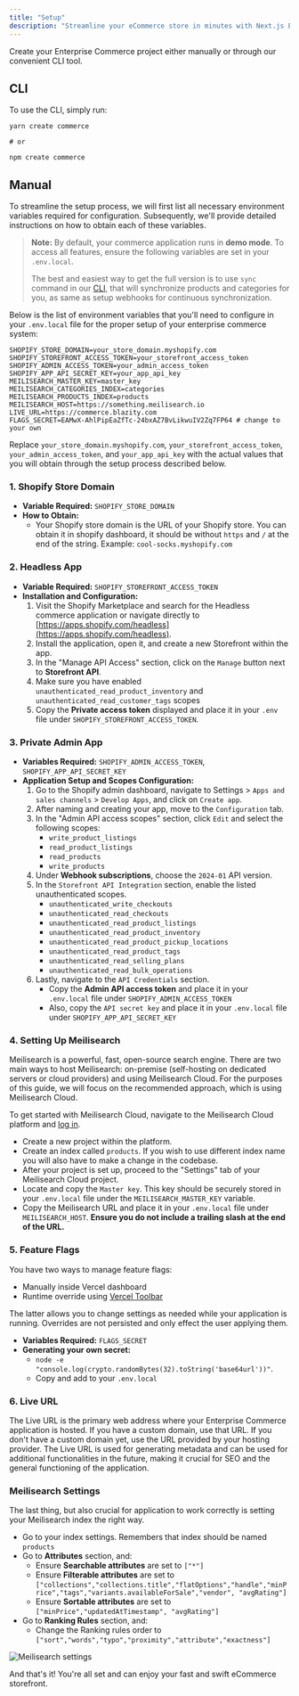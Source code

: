 ```yaml
---
title: "Setup"
description: "Streamline your eCommerce store in minutes with Next.js Enterprise Commerce"
---
```


Create your Enterprise Commerce project either manually or through our convenient CLI tool.

## CLI

To use the CLI, simply run:

```shell
yarn create commerce

# or

npm create commerce
```

## Manual

To streamline the setup process, we will first list all necessary environment variables required for configuration. Subsequently, we'll provide detailed instructions on how to obtain each of these variables.

> **Note:** By default, your commerce application runs in **demo mode**. To access all features, ensure the following variables are set in your `.env.local`.
>
> The best and easiest way to get the full version is to use `sync` command in our [CLI](/features/cli#sync), that will synchronize products and categories for you, as same as setup webhooks for continuous synchronization.

Below is the list of environment variables that you'll need to configure in your `.env.local` file for the proper setup of your enterprise commerce system:

```plaintext
SHOPIFY_STORE_DOMAIN=your_store_domain.myshopify.com
SHOPIFY_STOREFRONT_ACCESS_TOKEN=your_storefront_access_token
SHOPIFY_ADMIN_ACCESS_TOKEN=your_admin_access_token
SHOPIFY_APP_API_SECRET_KEY=your_app_api_key
MEILISEARCH_MASTER_KEY=master_key
MEILISEARCH_CATEGORIES_INDEX=categories
MEILISEARCH_PRODUCTS_INDEX=products
MEILISEARCH_HOST=https://something.meilisearch.io
LIVE_URL=https://commerce.blazity.com
FLAGS_SECRET=EAMwX-AhlPipEaZfTc-24bxAZ7BvLikwuIV2Zq7FP64 # change to your own
```


Replace `your_store_domain.myshopify.com`, `your_storefront_access_token`, `your_admin_access_token`, and `your_app_api_key` with the actual values that you will obtain through the setup process described below.

### 1. Shopify Store Domain

- **Variable Required:** `SHOPIFY_STORE_DOMAIN`
- **How to Obtain:**
  - Your Shopify store domain is the URL of your Shopify store. You can obtain it in shopify dashboard, it should be without `https` and `/` at the end of the string. Example: `cool-socks.myshopify.com`

### 2. Headless App

- **Variable Required:** `SHOPIFY_STOREFRONT_ACCESS_TOKEN`
- **Installation and Configuration:**
  1. Visit the Shopify Marketplace and search for the Headless commerce application or navigate directly to [https://apps.shopify.com/headless](https://apps.shopify.com/headless).
  2. Install the application, open it, and create a new Storefront within the app.
  3. In the "Manage API Access" section, click on the `Manage` button next to **Storefront API**.
  4. Make sure you have enabled `unauthenticated_read_product_inventory` and `unauthenticated_read_customer_tags` scopes
  5. Copy the **Private access token** displayed and place it in your `.env` file under `SHOPIFY_STOREFRONT_ACCESS_TOKEN`.

### 3. Private Admin App

- **Variables Required:** `SHOPIFY_ADMIN_ACCESS_TOKEN`, `SHOPIFY_APP_API_SECRET_KEY`
- **Application Setup and Scopes Configuration:**
  1. Go to the Shopify admin dashboard, navigate to Settings > `Apps and sales channels` > `Develop Apps`, and click on `Create app`.
  2. After naming and creating your app, move to the `Configuration` tab.
  3. In the "Admin API access scopes" section, click `Edit` and select the following scopes:
     - `write_product_listings`
     - `read_product_listings`
     - `read_products`
     - `write_products`
  4. Under **Webhook subscriptions**, choose the `2024-01` API version.
  5. In the `Storefront API Integration` section, enable the listed unauthenticated scopes.
     - `unauthenticated_write_checkouts`
     - `unauthenticated_read_checkouts`
     - `unauthenticated_read_product_listings`
     - `unauthenticated_read_product_inventory`
     - `unauthenticated_read_product_pickup_locations`
     - `unauthenticated_read_product_tags`
     - `unauthenticated_read_selling_plans`
     - `unauthenticated_read_bulk_operations`
  6. Lastly, navigate to the `API Credentials` section.
     - Copy the **Admin API access token** and place it in your `.env.local` file under `SHOPIFY_ADMIN_ACCESS_TOKEN`
     - Also, copy the `API secret key` and place it in your `.env.local` file under `SHOPIFY_APP_API_SECRET_KEY`

### 4. Setting Up Meilisearch

Meilisearch is a powerful, fast, open-source search engine. There are two main ways to host Meilisearch: on-premise (self-hosting on dedicated servers or cloud providers) and using Meilisearch Cloud. For the purposes of this guide, we will focus on the recommended approach, which is using Meilisearch Cloud.

To get started with Meilisearch Cloud, navigate to the Meilisearch Cloud platform and [log in](https://cloud.meilisearch.com/).

- Create a new project within the platform.
- Create an index called `products`. If you wish to use different index name you will also have to make a change in the codebase.
- After your project is set up, proceed to the "Settings" tab of your Meilisearch Cloud project.
- Locate and copy the `Master key`. This key should be securely stored in your `.env.local` file under the `MEILISEARCH_MASTER_KEY` variable.
- Copy the Meilisearch URL and place it in your `.env.local` file under `MEILISEARCH_HOST`. **Ensure you do not include a trailing slash at the end of the URL.**

### 5. Feature Flags

You have two ways to manage feature flags:

- Manually inside Vercel dashboard
- Runtime override using [Vercel Toolbar](https://vercel.com/docs/workflow-collaboration/vercel-toolbar) 

The latter allows you to change settings as needed while your application is running. Overrides are not persisted and only effect the user applying them.

- **Variables Required:** `FLAGS_SECRET`
- **Generating your own secret:**
    - `node -e "console.log(crypto.randomBytes(32).toString('base64url'))"`.
    - Copy and add to your `.env.local`

### 6. Live URL

The Live URL is the primary web address where your Enterprise Commerce application is hosted. If you have a custom domain, use that URL. If you don't have a custom domain yet, use the URL provided by your hosting provider. The Live URL is used for generating metadata and can be used for additional functionalities in the future, making it crucial for SEO and the general functioning of the application.

### Meilisearch Settings

The last thing, but also crucial for application to work correctly is setting your Meilisearch index the right way.

- Go to your index settings. Remembers that index should be named `products`
- Go to **Attributes** section, and:
  - Ensure **Searchable attributes** are set to `["*"]`
  - Ensure **Filterable attributes** are set to `["collections","collections.title","flatOptions","handle","minPrice","tags","variants.availableForSale","vendor", "avgRating"]`
  - Ensure **Sortable attributes** are set to `["minPrice","updatedAtTimestamp", "avgRating"]`
- Go to **Ranking Rules** section, and:
  - Change the Ranking rules order to `["sort","words","typo","proximity","attribute","exactness"]`

<Frame>
  <img className="block" src="/images/meilisearch-settings.png" alt="Meilisearch settings" />
</Frame>

And that's it! You're all set and can enjoy your fast and swift eCommerce storefront.
